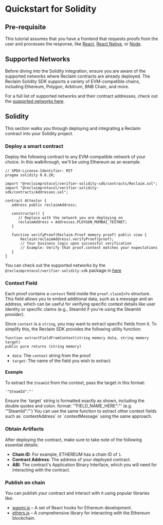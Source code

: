 
# Quickstart for Solidity

## Pre-requisite

This tutorial assumes that you have a frontend that requests proofs from the user and processes the response, like [React](/js/frontend), [React Native](/react-native), or [Node](/js/backend).

## Supported Networks

Before diving into the Solidity integration, ensure you are aware of the supported networks where Reclaim contracts are already deployed. The Reclaim Solidity SDK supports a variety of EVM-compatible chains, including Ethereum, Polygon, Arbitrum, BNB Chain, and more.

For a full list of supported networks and their contract addresses, check out the [supported networks here](./supported-networks).

## Solidity

This section walks you through deploying and integrating a Reclaim contract into your Solidity project.

<Steps>

### Deploy a smart contract

Deploy the following contract to any EVM-compatible network of your choice. In this walkthrough, we'll be using Ethereum as an example.

```solidity copy showLineNumbers
// SPDX-License-Identifier: MIT
pragma solidity 0.8.20;

import "@reclaimprotocol/verifier-solidity-sdk/contracts/Reclaim.sol";
import "@reclaimprotocol/verifier-solidity-sdk/contracts/Addresses.sol";

contract Attestor {
   address public reclaimAddress;

   constructor() {
      // Replace with the network you are deploying on
      reclaimAddress = Addresses.PLOYGON_MUMBAI_TESTNET;
   }

   function verifyProof(Reclaim.Proof memory proof) public view {
       Reclaim(reclaimAddress).verifyProof(proof);
       // Your business logic upon successful verification
       // Example: Verify that proof.context matches your expectations
   }
}
```

You can check out the supported networks by the `@reclaimprotocol/verifier-solidity-sdk` package in [here](https://gitlab.reclaimprotocol.org/integrations/verifier-solidity-sdk/-/blob/main/contracts/Addresses.sol)

### Context Field

Each proof contains a `context` field inside the `proof.claimInfo` structure. This field allows you to embed additional data, such as a message and an address, which can be useful for verifying specific context details like user identity or specific claims (e.g., SteamId if you're using the SteamId provider).

Since `context` is a `string`, you may want to extract specific fields from it. To simplify this, the Reclaim SDK provides the following utility function:

```solidity copy
function extractFieldFromContext(string memory data, string memory target)
public pure returns (string memory)
```

- `data`: The `context` string from the proof.
- `target`: The name of the field you wish to extract.

#### Example

To extract the `SteamId` from the context, pass the target in this format:

```
'"SteamId":"'
```

<Callout type="warning">
  Ensure the `target` string is formatted exactly as shown, including the double
  quotes and colon. format: '"FIELD_NAME_HERE":"' (e.g. '"SteamId":"')
</Callout>
<Callout type="info">
  You can use the same function to extract other context fields such as
  `contextAddress` or `contextMessage` using the same approach.
</Callout>

### Obtain Artifacts

After deploying the contract, make sure to take note of the following essential details:

- **Chain ID**: For example, ETHEREUM has a chain ID of `1`.
- **Contract Address**: The address of your deployed contract.
- **ABI**: The contract's Application Binary Interface, which you will need for interacting with the contract.

### Publish on chain

You can publish your contract and interact with it using popular libraries like:

- [wagmi.js](./wagmi) – A set of React hooks for Ethereum development.
- [ethers.js]() – A comprehensive library for interacting with the Ethereum blockchain.

</Steps>
